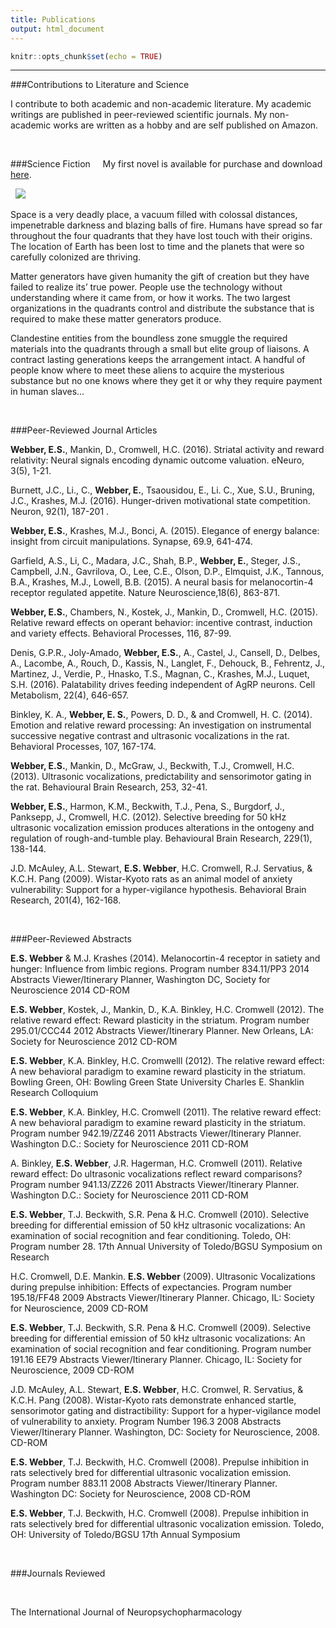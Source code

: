 ```yaml
---
title: Publications
output: html_document
---
```


```r
knitr::opts_chunk$set(echo = TRUE)
```

---

###Contributions to Literature and Science
&nbsp;
&nbsp;

I contribute to both academic and non-academic literature.  My academic writings are published in peer-reviewed scientific journals.  My non-academic works are written as a hobby and are self published on Amazon. 

&nbsp;
&nbsp;

###Science Fiction 
&nbsp;
&nbsp;
My first novel is available for purchase and download [here](https://www.amazon.com/Dangerously-Human-S-Webber/dp/198064859X/ref=sr_1_1?ie=UTF8&qid=1522607711&sr=8-1&keywords=dangerously+human).

&nbsp;
[![](C:\\Users\\owner\\Desktop\\Website\\CoverNewPaper.jpg)](https://www.amazon.com/Dangerously-Human-Emily-S-Webber-ebook/dp/B00PNWFYY2/ref=sr_1_1?ie=UTF8&qid=1522038336&sr=8-1&keywords=dangerously+human)
&nbsp;
&nbsp;

Space is a very deadly place, a vacuum filled with colossal distances, impenetrable darkness and blazing balls of fire. Humans have spread so far throughout the four quadrants that they have lost touch with their origins. The location of Earth has been lost to time and the planets that were so carefully colonized are thriving.

Matter generators have given humanity the gift of creation but they have failed to realize its' true power. People use the technology without understanding where it came from, or how it works. The two largest organizations in the quadrants control and distribute the substance that is required to make these matter generators produce.

Clandestine entities from the boundless zone smuggle the required materials into the quadrants through a small but elite group of liaisons. A contract lasting generations keeps the arrangement intact. A handful of people know where to meet these aliens to acquire the mysterious substance but no one knows where they get it or why they require payment in human slaves...


&nbsp;
&nbsp;
&nbsp;
&nbsp;


###Peer-Reviewed Journal Articles
&nbsp;

**Webber, E.S.**, Mankin, D., Cromwell, H.C. (2016). Striatal activity and reward relativity: Neural signals encoding dynamic outcome valuation. eNeuro,  3(5), 1-21.

Burnett, J.C., Li., C.,  **Webber, E.**, Tsaousidou, E., Li. C., Xue, S.U., Bruning, J.C., Krashes, M.J. (2016). Hunger-driven motivational state competition.  Neuron, 92(1), 187-201 . 

**Webber, E.S.**, Krashes, M.J., Bonci, A. (2015).  Elegance of energy balance: insight from circuit manipulations. Synapse, 69.9, 641-474.

Garfield, A.S., Li, C., Madara, J.C., Shah, B.P., **Webber, E.**, Steger, J.S., Campbell, J.N., Gavrilova, O., Lee, C.E., Olson, D.P., Elmquist, J.K., Tannous, B.A., Krashes, M.J., Lowell, B.B. (2015). A neural basis for melanocortin-4 receptor regulated appetite. Nature Neuroscience,18(6), 863-871.

**Webber, E.S.**, Chambers, N., Kostek, J., Mankin, D., Cromwell, H.C. (2015). Relative reward effects on operant behavior: incentive contrast, induction and variety effects.  Behavioral Processes, 116, 87-99.

Denis, G.P.R., Joly-Amado, **Webber, E.S.**, A., Castel, J., Cansell, D., Delbes, A., Lacombe, A., Rouch, D., Kassis, N., Langlet, F., Dehouck, B., Fehrentz, J., Martinez, J., Verdie, P., Hnasko, T.S., Magnan, C., Krashes, M.J., Luquet, S.H. (2016).  Palatability drives feeding independent of AgRP neurons. Cell Metabolism, 22(4), 646-657.

Binkley, K. A., **Webber, E. S.**, Powers, D. D., & and Cromwell, H. C. (2014). Emotion and relative reward processing: An investigation on instrumental successive negative contrast and ultrasonic vocalizations in the rat. Behavioral Processes, 107, 167-174.

**Webber, E.S.**, Mankin, D., McGraw, J., Beckwith, T.J., Cromwell, H.C. (2013). Ultrasonic vocalizations, predictability and sensorimotor gating in the rat. Behavioural Brain Research, 253, 32-41. 

**Webber, E.S.**, Harmon, K.M., Beckwith, T.J., Pena, S., Burgdorf, J., Panksepp, J., Cromwell, H.C. (2012). Selective breeding for 50 kHz ultrasonic vocalization emission produces alterations in the ontogeny and regulation of rough-and-tumble play. Behavioural Brain Research, 229(1), 138-144.  

J.D. McAuley, A.L. Stewart, **E.S. Webber**, H.C. Cromwell, R.J. Servatius, & K.C.H. Pang (2009). Wistar-Kyoto rats as an animal model of anxiety vulnerability: Support for a hyper-vigilance hypothesis. Behavioral Brain Research, 201(4), 162-168.  


&nbsp;

###Peer-Reviewed Abstracts
&nbsp;

**E.S. Webber** & M.J. Krashes (2014). Melanocortin-4 receptor in satiety and hunger: Influence from limbic regions.  Program number 834.11/PP3 2014 Abstracts Viewer/Itinerary Planner, Washington DC, Society for Neuroscience 2014 CD-ROM

**E.S. Webber**, Kostek, J., Mankin, D., K.A. Binkley, H.C. Cromwell (2012). The relative reward effect: Reward plasticity in the striatum. Program number 295.01/CCC44 2012 Abstracts Viewer/Itinerary Planner. New Orleans, LA: Society for Neuroscience 2012 CD-ROM


**E.S. Webber**, K.A. Binkley, H.C. Cromwelll (2012). The relative reward effect: A new behavioral paradigm to examine reward plasticity in the striatum. Bowling Green, OH: Bowling Green State University Charles E. Shanklin Research Colloquium 

**E.S. Webber**, K.A. Binkley, H.C. Cromwell (2011). The relative reward effect: A new behavioral paradigm to examine reward plasticity in the striatum. Program number 942.19/ZZ46 2011 Abstracts Viewer/Itinerary Planner. Washington D.C.: Society for Neuroscience 2011 CD-ROM


A. Binkley, **E.S. Webber**, J.R. Hagerman, H.C. Cromwell (2011). Relative reward effect: Do ultrasonic vocalizations reflect reward comparisons? Program number 941.13/ZZ26 2011 Abstracts Viewer/Itinerary Planner. Washington D.C.: Society for Neuroscience 2011 CD-ROM

**E.S. Webber**, T.J. Beckwith, S.R. Pena & H.C. Cromwell (2010). Selective breeding for differential emission of 50 kHz ultrasonic vocalizations: An examination of social recognition and fear conditioning. Toledo, OH: Program number 28. 17th Annual University of Toledo/BGSU Symposium on Research

H.C. Cromwell, D.E. Mankin. **E.S. Webber** (2009). Ultrasonic Vocalizations during prepulse inhibition: Effects of expectancies.  Program number 195.18/FF48 2009 Abstracts Viewer/Itinerary Planner. Chicago, IL: Society for Neuroscience, 2009 CD-ROM

**E.S. Webber**, T.J. Beckwith, S.R. Pena & H.C. Cromwell (2009). Selective breeding for differential emission of 50 kHz ultrasonic vocalizations: An examination of social recognition and fear conditioning. Program number 191.16 EE79 Abstracts Viewer/Itinerary Planner. Chicago, IL: Society for Neuroscience, 2009 CD-ROM

J.D. McAuley, A.L. Stewart, **E.S. Webber**, H.C. Cromwel, R. Servatius, & K.C.H. Pang (2008). Wistar-Kyoto rats demonstrate enhanced startle, sensorimotor gating and distractibility: Support for a hyper-vigilance model of vulnerability to anxiety. Program Number 196.3 2008 Abstracts Viewer/Itinerary Planner. Washington, DC: Society for Neuroscience, 2008. CD-ROM

**E.S. Webber**, T.J. Beckwith, H.C. Cromwell (2008). Prepulse inhibition in rats selectively bred for differential ultrasonic vocalization emission. Program number 883.11 2008 Abstracts Viewer/Itinerary Planner. Washington DC: Society for Neuroscience, 2008 CD-ROM


**E.S. Webber**, T.J. Beckwith, H.C. Cromwell (2008). Prepulse inhibition in rats selectively bred for differential ultrasonic vocalization emission. Toledo, OH: University of Toledo/BGSU 17th Annual Symposium

&nbsp;

###Journals Reviewed 

&nbsp;

The International Journal of Neuropsychopharmacology 

&nbsp;
&nbsp;

